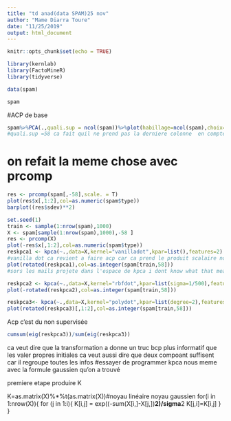 ```yaml
---
title: "td anad(data SPAM)25 nov"
author: "Mame Diarra Toure"
date: "11/25/2019"
output: html_document
---
```


```r
knitr::opts_chunk$set(echo = TRUE)
```

```r
library(kernlab)
library(FactoMineR)
library(tidyverse)
```


```r
data(spam)
```

```r
spam
```
#ACP de base
```r
spam%>%PCA(.,quali.sup = ncol(spam))%>%plot(habillage=ncol(spam),choix="ind")
#quali.sup =58 ca fait quil ne prend pas la derniere colonne  en compte mais il s'en sert pour faire des groupe je crois 
```
# on refait la meme chose avec prcomp
```r
res <- prcomp(spam[,-58],scale. = T) 
plot(res$x[,1:2],col=as.numeric(spam$type))
barplot((res$sdev)**2)
```
```r
set.seed(1)
train <- sample(1:nrow(spam),1000)
X <- spam[sample(1:nrow(spam),1000),-58 ]
res <- prcomp(X) 
plot(-res$x[,1:2],col=as.numeric(spam$type))
reskpca1 <- kpca(~.,data=X,kernel="vanilladot",kpar=list(),features=2)
#vanilla dot ca revient a faire acp car ca prend le produit scalaire normal 
plot(rotated(reskpca1),col=as.integer(spam[train,58]))
#sors les mails projete dans l'espace de kpca i dont know what that means 
```
```r
reskpca2 <- kpca(~.,data=X,kernel="rbfdot",kpar=list(sigma=1/500),features=57)
plot(-rotated(reskpca2),col=as.integer(spam[train,58]))
```
```r
reskpca3<- kpca(~.,data=X,kernel="polydot",kpar=list(degree=2),features=57)
plot(rotated(reskpca3)[,1:2],col=as.integer(spam[train,58]))
```

Acp c'est du non supervisée 
```r
cumsum(eig(reskpca3))/sum(eig(reskpca3))
```
ca veut dire que la transformation a donne un truc  bcp plus informatif que les valer propres initiales ca veut aussi dire que deux compoant suffisent car il regroupe toutes les infos
#essayer de programmer kpca nous meme avec la formule gaussien qu'on a trouvé 

premiere etape produire K 

K=as.matrix(X)%*%t(as.matrix(X))#noyau linéaire
noyau gaussien 
for(i in 1:nrow(X)){
for (j in 1:i){
K[i,j] = exp((-sum(X[i,]-X[j,])**2)/sigma**2
K[j,i]=K[i,j]
}
}





